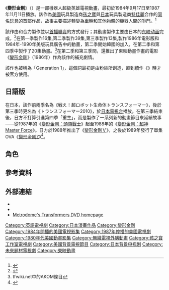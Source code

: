 {{noteTA
|G1=Transformers
}}
{{Infobox television
| name                     = 變形金剛
| original_name            = {{lang|en|''The Transformers: More than Meets the Eye!''}}
| image                    = The Transformers animated series title card.jpg
| image_size               = 220px
| caption                  = 
| genre                    = {{Plainlist|
* [[科幻|科幻]]
* [[動作片|動作]]
* [[冒險|冒險]]
* [[超級英雄|超級英雄]]
}}
| creator                  = {{Plainlist|
* [[孩之寶|孩之寶]]
* [[特佳麗|特佳麗]]
}}
| developer                = Dick Robbins（第一至二季）<br />Bryce Malek（第一至二季）<br />{{le|弗林特·迪勒|Flint Dille}}（第三季）<br />{{le|馬文·沃爾夫門|Marv Wolfman}}（第三季）<br />{{le|史蒂夫·葛柏|Steve Gerber}}（第三季）
| based_on                 = {{Based on|[[變形金剛|變形金剛]]|孩之寶|[[多美_(公司)|特佳麗多美]]}}
| director                 = [[申奈舜|申奈舜]]
| writer                   = 
| voices                   = {{Plainlist|
* [[弗兰克·维尔克|弗兰克·维尔克]]
* [[彼得·庫倫|彼得·庫倫]]
* {{le|克里斯托弗·科林斯|Christopher Collins}}
* {{le|科瑞·伯頓|Corey Burton}}
* {{le|丹·吉爾維贊|Dan Gilvezan}}
}}
| narrated                 = Victor Caroli
| composer                 = {{Plainlist|
* {{le|約翰尼·道格拉斯 (作曲家)|Johnny Douglas (conductor)|約翰尼·道格拉斯}}
* {{le|羅伯特·J·沃爾什|Robert J. Walsh}}
}}
| runtime                  = 23–24分鐘
| company                  = {{Plainlist|
* {{le|太陽弓娛樂|Sunbow Entertainment|太陽弓製作}}
* {{le|漫威製片公司|Marvel Productions}}
* [[东映动画|东映动画]]（第一季製作16集,第二季製作39集,第三季製作13集,製作1986年電影版）
* {{le|AKOM|AKOM}}（第二至四季製作20集）
}}
| distributor              = {{le|漫威製片公司|Marvel Productions}}（美國）<br />{{le|太陽弓娛樂|Sunbow Entertainment|太陽弓國際製作}}（國際）
| country                  = {{USA}}
| language                 = 英語
| executive_producer       = {{Plainlist|
* Joe Bacal
* {{le|瑪格麗特·洛斯|Margaret Loesch}}
* Tom Griffin
}}
| producer                 = {{Plainlist|
* {{le|格溫·韋茨勒|Gwen Wetzler}}
* 申奈舜
* John Walker
* George Singer
* Gerald Moeller
* Kenichi Morohashi
* Atsushi Shimizu
* Tim Spiedel
}}
| network                  = [[廣播聯賣|首播聯賣]]<ref>{{cite news|last=Schine|first=Cathleen|title=From Lassie to Pee-Wee|url=https://www.nytimes.com/1988/10/30/magazine/from-lassie-to-pee-wee.html?scp=7&sq=The%20Real%20Ghostbusters&st=cse&pagewanted=2|accessdate=2013-02-23|newspaper=The New York Times Magazine|date=1988-10-30|archive-date=2013-05-17|archive-url=https://web.archive.org/web/20130517123037/http://www.nytimes.com/1988/10/30/magazine/from-lassie-to-pee-wee.html?scp=7&sq=The%20Real%20Ghostbusters&st=cse&pagewanted=2|dead-url=no}}</ref>
| audio_format             = [[立體聲|立體聲]]
| first_aired              = {{Start date|1984|9|17}}
| last_aired               = {{End date|1987|11|11}}
| num_seasons              = 4
| num_episodes             = 98<ref>{{cite news|last=Pirrello|first=Phil|title=Transformers: The Complete Series DVD Review|url=http://www.ign.com/articles/2009/07/23/transformers-the-complete-series-dvd-review|accessdate=2013-02-23|newspaper=IGN|date=2009-07-22|agency=IGN Entertainment|archive-date=2013-04-13|archive-url=https://web.archive.org/web/20130413215152/http://www.ign.com/articles/2009/07/23/transformers-the-complete-series-dvd-review|dead-url=no}}</ref>
| list_episodes            = 
| followed_by              = {{Plainlist|
* 《[[變形金剛：頭領戰士|變形金剛：頭領戰士]]》（日本）
* 《{{le|變形金剛：第二世代|Transformers: Generation 2}}》（美國）
* 《[[百變金剛_(影集)|百變金剛]]》（加拿大）
}}
{{Infobox animanga/Print
|type = manga
|author = Masumi Kaneda
|illustrator = Ban Magami
|publisher = [[講談社|講談社]]
|demographic = [[儿童漫画|儿童]]
|magazine = TV Magazine
|first = 1985年5月
|last = 1987年7月
}}}}
《'''變形金剛'''》（{{lang-en|''The Transformers: More than Meets the Eye!''}}）是一部機器人超級英雄電視動畫，最初於1984年9月17日至1987年11月11日播放。該作為[[美國|美國]]玩具製造商[[孩之寶|孩之寶]]與[[日本|日本]]玩具製造商[[特佳麗|特佳麗]]合作的[[百變金剛_(玩具)|同名玩具]]的首部{{le|變形金剛電視動畫列表|List of Transformers animated series|電視動畫}}作品，故事主要描述轉變為車輛和其他物體的機器人間的爭鬥。<ref name=Mania.com>{{cite news|last=Janson|first=Tim|title=DVD Review: Transformers The Complete First Season 25th Anniversary|url=http://www.mania.com/dvd-review-transformers-complete-first-season-25th-anniversary_article_115714.html|accessdate=2013-02-23|newspaper=Mania.com|date=2009-06-18|archive-date=2013-10-29|archive-url=https://web.archive.org/web/20131029190254/http://www.mania.com/dvd-review-transformers-complete-first-season-25th-anniversary_article_115714.html|dead-url=no}}</ref>

該作由{{le|太陽弓娛樂|Sunbow Entertainment|太陽弓製作}}和{{le|漫威製片公司|Marvel Productions}}合力製作並以[[廣播聯賣|首播聯賣]]的方式發行；其動畫製作主要由日本的[[东映动画|东映动画]]完成，<ref>{{cite web|url=http://www.toei-anim.co.jp/oldies/collabo2.html|title=東映アニメーション［オールディーズ］|date=2003-01-06|website=Web.archive.org|accessdate=2017-11-17|archiveurl=https://web.archive.org/web/20030106085836/http://www.toei-anim.co.jp/oldies/collabo2.html|archivedate=2003-01-06|dead-url=yes}}</ref>在第一季製作16集,第二季製作39集,第三季製作13集,製作1986年電影版和1984年-1990年美版玩具廣告中的動畫，第二季開始韓國的{{le|AKOM|AKOM}}加入，在第二季和第四季中製作了20集動畫。<ref>tfwiki.net中的AKOM條目</ref>在第二季和第三季間，還推出了東映動畫作畫的電影《[[變形金剛_(1986年電影)|變形金剛]]》（1986年）作為該作的補充劇情。

該作也被稱為「Generation 1」，這個詞最初是由粉絲所創造，直到續作《{{le|變形金剛：第二世代|Transformers: Generation 2}}》時才被官方使用。

== 日語版 ==
在日本，該作前兩季名為《戦え！超ロボット生命体トランスフォーマー》，後於第三季時更名為《トランスフォーマー2010》，於[[日本電視台|日本電視台]]播放。在第三季結束後，日方不打算引進第四季「重生」，而是製作了一系列新的動畫節目來延續故事——從1987年的《[[變形金剛：頭領戰士|變形金剛：頭領戰士]]》起至1988年的《[[變形金剛：超神_Master_Force|變形金剛：超神 Master Force]]》。日方於1988年推出了《[[變形金剛Ｖ|變形金剛Ｖ]]》，之後於1989年發行了單集OVA《[[變形金剛Z|變形金剛Z]]》<ref>{{cite web|url=https://books.google.co.uk/books?id=EhVUXa89o8YC&pg=PA178&dq=transformers+animated+by+toei&hl=en&sa=X&ved=0ahUKEwit466fpsbXAhXCIlAKHbgkCmkQ6AEIKzAB#v=onepage&q&f=false|title=Media Franchising: Creative License and Collaboration in the Culture Industries|first=Derek|last=Johnson|date=2013-03-22|publisher=NYU Press|accessdate=2017-11-17|via=Google Books}}</ref>。

== 角色 ==
{{see also|{{le|變形金剛角色列表 (1984年電視動畫)|List of The Transformers (TV series) characters}}}}

== 參考資料 ==
{{Reflist|30em}}

== 外部連結 ==
*{{IMDb title|0086817|The Transformers}}
*{{bcdb |Other_Studios/M/Marvel_Productions/Transformers/|Transformers}}
*[http://www.transformersdvd.com/ Metrodome's Transformers DVD homepage]{{Wayback|url=http://www.transformersdvd.com/ |date=20061205032451 }}

{{變形金剛系列}}

{{DEFAULTSORT:Transformers (TV Series)}}
[[Category:英語電視劇|Category:英語電視劇]]
[[Category:日本漫畫作品|Category:日本漫畫作品]]
[[Category:變形金剛|Category:變形金剛]]
[[Category:1984年開播的美國電視影集|Category:1984年開播的美國電視影集]]
[[Category:1987年停播的美國電視劇|Category:1987年停播的美國電視劇]]
[[Category:1980年代美國動畫影集|Category:1980年代美國動畫影集]]
[[Category:無綫電視外購動畫|Category:無綫電視外購動畫]]
[[Category:孩之寶工作室電視劇|Category:孩之寶工作室電視劇]]
[[Category:美國背景電視節目|Category:美國背景電視節目]]
[[Category:日本背景电视剧|Category:日本背景电视剧]]
[[Category:未來題材電視劇|Category:未來題材電視劇]]
[[Category:東映動畫|Category:東映動畫]]